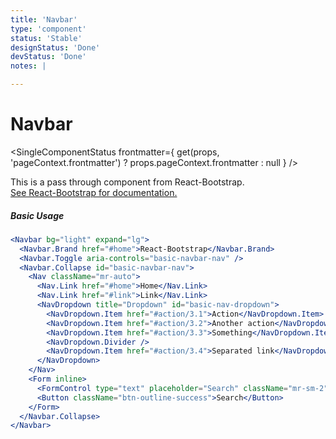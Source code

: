 ```yaml
---
title: 'Navbar'
type: 'component'
status: 'Stable'
designStatus: 'Done'
devStatus: 'Done'
notes: |

---
```



# Navbar

<SingleComponentStatus
  frontmatter={
    get(props, 'pageContext.frontmatter') ? props.pageContext.frontmatter : null
  }
/>

<p style={{ fontSize: '1.5em' }}>
  This is a pass through component from React-Bootstrap.<br/>
  <a href="https://react-bootstrap.github.io/components/navbar/" target="_blank" rel="noopener noreferrer">
    See React-Bootstrap for documentation.
  </a>
</p>

##### Basic Usage

```jsx live=true
<Navbar bg="light" expand="lg">
  <Navbar.Brand href="#home">React-Bootstrap</Navbar.Brand>
  <Navbar.Toggle aria-controls="basic-navbar-nav" />
  <Navbar.Collapse id="basic-navbar-nav">
    <Nav className="mr-auto">
      <Nav.Link href="#home">Home</Nav.Link>
      <Nav.Link href="#link">Link</Nav.Link>
      <NavDropdown title="Dropdown" id="basic-nav-dropdown">
        <NavDropdown.Item href="#action/3.1">Action</NavDropdown.Item>
        <NavDropdown.Item href="#action/3.2">Another action</NavDropdown.Item>
        <NavDropdown.Item href="#action/3.3">Something</NavDropdown.Item>
        <NavDropdown.Divider />
        <NavDropdown.Item href="#action/3.4">Separated link</NavDropdown.Item>
      </NavDropdown>
    </Nav>
    <Form inline>
      <FormControl type="text" placeholder="Search" className="mr-sm-2" />
      <Button className="btn-outline-success">Search</Button>
    </Form>
  </Navbar.Collapse>
</Navbar>
```
